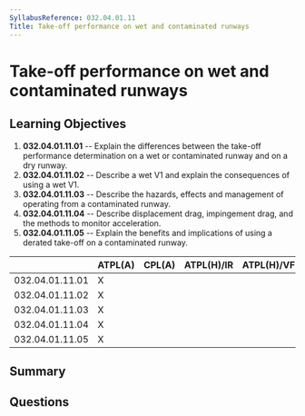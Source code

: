 ```yaml
---
SyllabusReference: 032.04.01.11
Title: Take-off performance on wet and contaminated runways
---
```


# Take-off performance on wet and contaminated runways

## Learning Objectives

1.  **032.04.01.11.01** -- Explain the differences between the take-off
    performance determination on a wet or contaminated runway and on a dry
    runway.
2.  **032.04.01.11.02** -- Describe a wet V1 and explain the consequences of
    using a wet V1.
3.  **032.04.01.11.03** -- Describe the hazards, effects and management of
    operating from a contaminated runway.
4.  **032.04.01.11.04** -- Describe displacement drag, impingement drag, and the
    methods to monitor acceleration.
5.  **032.04.01.11.05** -- Explain the benefits and implications of using a
    derated take-off on a contaminated runway.

|                 | ATPL(A) | CPL(A) | ATPL(H)/IR | ATPL(H)/VFR | CPL(H) | IR | CBIR(A) |
| --------------- | ------- | ------ | ---------- | ----------- | ------ | -- | ------- |
| 032.04.01.11.01 | X       |        |            |             |        |    |         |
| 032.04.01.11.02 | X       |        |            |             |        |    |         |
| 032.04.01.11.03 | X       |        |            |             |        |    |         |
| 032.04.01.11.04 | X       |        |            |             |        |    |         |
| 032.04.01.11.05 | X       |        |            |             |        |    |         |

## Summary

## Questions
